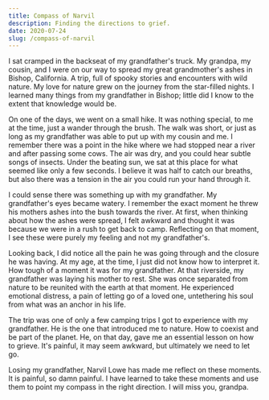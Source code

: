 ```yaml
---
title: Compass of Narvil
description: Finding the directions to grief.
date: 2020-07-24
slug: /compass-of-narvil
---
```


I sat cramped in the backseat of my grandfather's truck. My grandpa, my cousin, and I were on our way to spread my great grandmother's ashes in Bishop, California. A trip, full of spooky stories and encounters with wild nature. My love for nature grew on the journey from the star-filled nights. I learned many things from my grandfather in Bishop; little did I know to the extent that knowledge would be.

On one of the days, we went on a small hike. It was nothing special, to me at the time, just a wander through the brush. The walk was short, or just as long as my grandfather was able to put up with my cousin and me. I remember there was a point in the hike where we had stopped near a river and after passing some cows. The air was dry, and you could hear subtle songs of insects. Under the beating sun, we sat at this place for what seemed like only a few seconds. I believe it was half to catch our breaths, but also there was a tension in the air you could run your hand through it.

I could sense there was something up with my grandfather. My grandfather's eyes became watery. I remember the exact moment he threw his mothers ashes into the bush towards the river. At first, when thinking about how the ashes were spread, I felt awkward and thought it was because we were in a rush to get back to camp. Reflecting on that moment, I see these were purely my feeling and not my grandfather's.

Looking back, I did notice all the pain he was going through and the closure he was having. At my age, at the time, I just did not know how to interpret it. How tough of a moment it was for my grandfather. At that riverside, my grandfather was laying his mother to rest. She was once separated from nature to be reunited with the earth at that moment. He experienced emotional distress, a pain of letting go of a loved one, untethering his soul from what was an anchor in his life.

The trip was one of only a few camping trips I got to experience with my grandfather. He is the one that introduced me to nature. How to coexist and be part of the planet. He, on that day, gave me an essential lesson on how to grieve. It's painful, it may seem awkward, but ultimately we need to let go.

Losing my grandfather, Narvil Lowe has made me reflect on these moments. It is painful, so damn painful. I have learned to take these moments and use them to point my compass in the right direction. I will miss you, grandpa.
